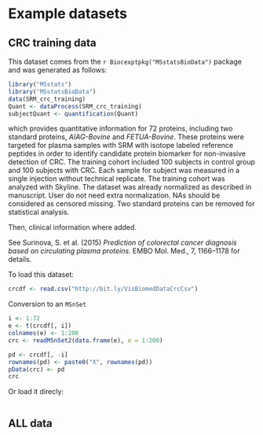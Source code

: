 # Example datasets

## CRC training data

This dataset comes from the `r Biocexptpkg("MSstatsBioData")` package
and was generated as follows:

```r
library("MSstats")
library("MSstatsBioData")
data(SRM_crc_training)
Quant <- dataProcess(SRM_crc_training)
subjectQuant <- quantification(Quant)
```

which provides quantitative information for 72 proteins, including two
standard proteins, *AIAG-Bovine* and *FETUA-Bovine*. These proteins
were targeted for plasma samples with SRM with isotope labeled
reference peptides in order to identify candidate protein biomarker
for non-invasive detection of CRC. The training cohort included 100
subjects in control group and 100 subjects with CRC. Each sample for
subject was measured in a single injection without technical
replicate. The training cohort was analyzed with Skyline. The dataset
was already normalized as described in manuscript. User do not need
extra normalization. NAs should be considered as censored missing. Two
standard proteins can be removed for statistical analysis.


Then, clinical information where added.

See Surinova, S. et al. (2015) *Prediction of colorectal cancer
diagnosis based on circulating plasma proteins*. EMBO Mol. Med., 7,
1166–1178 for details.

To load this dataset:

```r
crcdf <- read.csv("http://bit.ly/VisBiomedDataCrcCsv")
```

Conversion to an `MSnSet`

```r
i <- 1:72
e <- t(crcdf[, i])
colnames(e) <- 1:200
crc <- readMSnSet2(data.frame(e), e = 1:200)

pd <- crcdf[, -i]
rownames(pd) <- paste0("X", rownames(pd))
pData(crc) <- pd
crc
```


Or load it direcly:

```r

```

## ALL data
